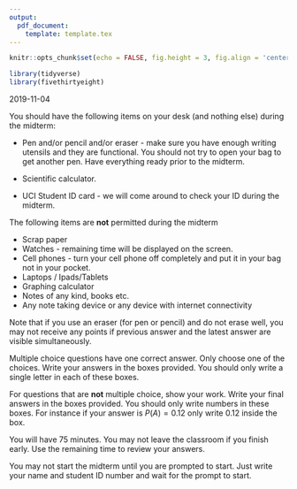 ```yaml
---
output: 
  pdf_document:
    template: template.tex
---
```


```r
knitr::opts_chunk$set(echo = FALSE, fig.height = 3, fig.align = 'center', message = FALSE, fig.width=5)
```

```r
library(tidyverse)
library(fivethirtyeight)
```

2019-11-04
\section*{Midterm Policies}

You should have the following items on your desk (and nothing else) during the midterm:

- Pen and/or pencil and/or eraser - make sure you have enough writing utensils and they are functional. You should not try to open your bag to get another pen. Have everything ready prior to the midterm. 

- Scientific calculator. 

- UCI Student ID card - we will come around to check your ID during the midterm. 

The following items are __not__ permitted during the midterm

- Scrap paper
- Watches - remaining time will be displayed on the screen.
- Cell phones - turn your cell phone off completely and put it in your bag not in your pocket. 
- Laptops / Ipads/Tablets
- Graphing calculator
- Notes of any kind, books etc. 
- Any note taking device or any device with internet connectivity

Note that if you use an eraser (for pen or pencil) and do not erase well, you may not receive any points if previous answer and the latest answer are visible simultaneously.

Multiple choice questions have one correct answer. Only choose one of the choices. Write your answers in the boxes provided. You should only write a single letter in each of these boxes.

For questions that are __not__ multiple choice, show your work. Write your final answers in the boxes provided. You should only write numbers in these boxes. For instance if your answer is $P(A) = 0.12$ only write $0.12$ inside the box.

You will have 75 minutes. You may not leave the classroom if you finish early. Use the remaining time to review your answers. 

 

You may not start the midterm until you are prompted to start. Just write your name and student ID number and wait for the prompt to start. 


\fbox{\begin{minipage}{45em}
Name (as it appears on Canvas): 
\vspace{1cm}

\end{minipage}}

\fbox{\begin{minipage}{45em}
Student ID number: 
\vspace{1cm}

\end{minipage}}